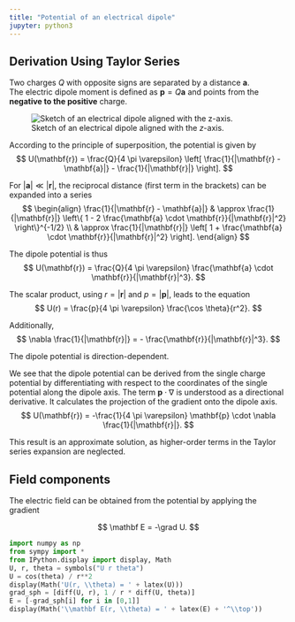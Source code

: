 ```yaml
---
title: "Potential of an electrical dipole"
jupyter: python3
---
```


## Derivation Using Taylor Series

Two charges $Q$ with opposite signs are separated by a distance $\mathbf{a}$.  
The electric dipole moment is defined as $\mathbf{p} = Q \mathbf{a}$ and points from the **negative to the positive** charge.

![Sketch of an electrical dipole aligned with the $z$-axis.](images/Dipolpotential.excalidraw.svg){#fig-dipolepotential}

According to the principle of superposition, the potential is given by
$$
U(\mathbf{r}) = \frac{Q}{4 \pi \varepsilon} \left[
\frac{1}{|\mathbf{r} - \mathbf{a}|}
-
\frac{1}{|\mathbf{r}|}
\right].
$$

For $|\mathbf{a}| \ll |\mathbf{r}|$, the reciprocal distance (first term in the brackets) can be expanded into a series
$$
\begin{align}
\frac{1}{|\mathbf{r} - \mathbf{a}|} & \approx
\frac{1}{|\mathbf{r}|} \left\{
1 - 2 \frac{\mathbf{a} \cdot \mathbf{r}}{|\mathbf{r}|^2}
\right\}^{-1/2} \\
& \approx \frac{1}{|\mathbf{r}|}
\left[
1 + \frac{\mathbf{a} \cdot \mathbf{r}}{|\mathbf{r}|^2}
\right].
\end{align}
$$

The dipole potential is thus
$$
U(\mathbf{r}) = \frac{Q}{4 \pi \varepsilon}
\frac{\mathbf{a} \cdot \mathbf{r}}{|\mathbf{r}|^3}.
$$

The scalar product, using $r = |\mathbf{r}|$ and $p = |\mathbf{p}|$, leads to the equation
$$
U(r) = \frac{p}{4 \pi \varepsilon} \frac{\cos \theta}{r^2}.
$$


Additionally,
$$
\nabla \frac{1}{|\mathbf{r}|} = - \frac{\mathbf{r}}{|\mathbf{r}|^3}.
$$

The dipole potential is direction-dependent.

We see that the dipole potential can be derived from the single charge potential by differentiating with respect to the coordinates of the single potential along the dipole axis. The term $\mathbf{p} \cdot \nabla$ is understood as a directional derivative. It calculates the projection of the gradient onto the dipole axis.
$$
U(\mathbf{r}) = -\frac{1}{4 \pi \varepsilon} \mathbf{p} \cdot \nabla \frac{1}{|\mathbf{r}|}.
$$


::: {.callout-note}
This result is an approximate solution, as higher-order terms in the Taylor series expansion are neglected.
:::

## Field components
The electric field can be obtained from the potential by applying the gradient

$$
\mathbf E = -\grad U.
$$

```python
import numpy as np
from sympy import *
from IPython.display import display, Math
U, r, theta = symbols("U r theta")
U = cos(theta) / r**2
display(Math('U(r, \\theta) = ' + latex(U)))
grad_sph = [diff(U, r), 1 / r * diff(U, theta)]
E = [-grad_sph[i] for i in [0,1]]
display(Math('\\mathbf E(r, \\theta) = ' + latex(E) + '^\\top'))
```